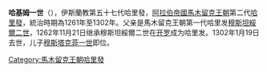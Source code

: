 {{unreferenced|time=2020-05-31T04:21:00+00:00}}
{{NoteTA
|G1=伊斯蘭
}}{{Infobox monarch
| name            =哈基姆一世
| reign           =1262年11月21日 – 1302年1月19日
| full name       =
| titles          =
| predecessor     =[[穆斯坦綏爾二世|穆斯坦綏爾二世]]
| successor       =[[穆斯塔克菲一世|穆斯塔克菲一世]]
| royal house     =
| dynasty         =[[馬木留克王朝|馬木留克王朝]]
| father          =[[穆斯坦綏爾二世|穆斯坦綏爾二世]]
| issue          =[[穆斯塔克菲一世|穆斯塔克菲一世]]
| birth_date   =？
| death_date   =1302年1月19日
|}} 
'''哈基姆一世'''（{{bd|？||1302年|1月19日||}}），伊斯蘭教第五十七代哈里發，[[阿拉伯帝國|阿拉伯帝國]][[馬木留克王朝|馬木留克王朝]]第二代[[哈里發|哈里發]]，統治時期為1261年至1302年。父亲是馬木留克王朝第一代哈里发[[穆斯坦綏爾二世|穆斯坦綏爾二世]]，1262年11月21日继承穆斯坦綏爾二世在[[开罗|开罗]]成为哈里发。1302年1月19日去世，儿子[[穆斯塔克菲一世|穆斯塔克菲一世]]即位。

{{s-start}}
{{s-hou|[[馬木留克王朝|馬木留克王朝]]||？年||1302年}}
{{s-rel|su}}
{{s-bef|before=[[穆斯坦綏爾二世|穆斯坦綏爾二世]]}}
{{s-ttl|title=[[伊斯蘭教|伊斯蘭教]]第五十七代[[哈里發列表|哈里發]]|years=1261年－1302年}}
{{s-aft|after=[[穆斯塔克菲一世|穆斯塔克菲一世]]}}
{{s-end}}
{{Abbasids}}
{{Authority control}}
[[Category:馬木留克王朝哈里發|Category:馬木留克王朝哈里發]]